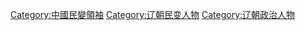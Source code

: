[[Category:中國民變領袖|Category:中國民變領袖]]
[[Category:辽朝民变人物|Category:辽朝民变人物]]
[[Category:辽朝政治人物|Category:辽朝政治人物]]